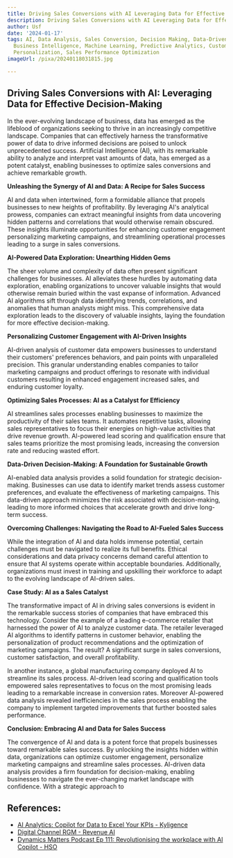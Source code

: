 ```yaml
---
title: Driving Sales Conversions with AI Leveraging Data for Effective Decision-Making
description: Driving Sales Conversions with AI Leveraging Data for Effective Decision-Making
author: Usf
date: '2024-01-17'
tags: AI, Data Analysis, Sales Conversion, Decision Making, Data-Driven Marketing,
  Business Intelligence, Machine Learning, Predictive Analytics, Customer Segmentation,
  Personalization, Sales Performance Optimization
imageUrl: /pixa/20240118031815.jpg

---
```

## Driving Sales Conversions with AI: Leveraging Data for Effective Decision-Making

In the ever-evolving landscape  of business, data has emerged as the lifeblood of organizations  seeking to thrive  in an increasingly competitive  landscape. Companies that can effectively harness the transformative power of data to  drive informed decisions are poised to unlock unprecedented success. Artificial Intelligence (AI), with its remarkable ability to analyze and interpret vast amounts of  data,  has emerged as a  potent catalyst, enabling businesses to optimize sales conversions and  achieve remarkable growth.

**Unleashing the  Synergy  of AI and Data: A Recipe  for Sales Success**

AI and  data when intertwined, form a formidable alliance that propels businesses to new heights of profitability. By leveraging AI's analytical prowess,  companies can extract meaningful insights from  data uncovering hidden patterns and correlations that would otherwise remain obscured. These insights  illuminate  opportunities for  enhancing customer engagement personalizing marketing campaigns, and streamlining operational processes leading to a surge in sales conversions.

**AI-Powered Data Exploration: Unearthing Hidden Gems**

The sheer  volume and complexity of data often present significant challenges for businesses. AI alleviates these hurdles by automating data exploration, enabling organizations to uncover  valuable insights that would otherwise remain buried  within the vast  expanse  of information. Advanced AI algorithms sift  through  data identifying trends, correlations,  and anomalies that human analysts might miss. This comprehensive data exploration leads to the discovery of valuable insights, laying the foundation for more  effective decision-making.

**Personalizing Customer Engagement with AI-Driven Insights**

AI-driven analysis of customer data empowers businesses to understand  their customers' preferences behaviors, and pain points  with unparalleled precision. This granular  understanding enables companies to tailor marketing campaigns and product  offerings to resonate with individual customers resulting in enhanced engagement increased sales,  and enduring customer loyalty.

**Optimizing  Sales Processes: AI as a Catalyst for Efficiency**

AI streamlines  sales  processes enabling businesses to maximize the productivity of  their sales teams. It automates repetitive tasks, allowing sales representatives to focus their  energies on high-value activities that  drive revenue growth. AI-powered lead scoring and qualification ensure that sales teams prioritize the most promising leads,  increasing  the conversion rate and reducing wasted effort.

**Data-Driven Decision-Making: A Foundation for Sustainable  Growth**

AI-enabled data analysis provides a  solid foundation for strategic decision-making. Businesses can use data  to identify market trends assess customer preferences, and evaluate the  effectiveness of  marketing campaigns. This  data-driven approach minimizes the risk associated with  decision-making, leading to more  informed choices that accelerate growth and drive long-term success.

**Overcoming Challenges: Navigating the Road to AI-Fueled Sales Success**

While the integration of AI and data holds immense potential, certain challenges must be navigated to realize its full benefits. Ethical considerations and data privacy  concerns demand careful attention to ensure that AI systems operate within acceptable boundaries. Additionally, organizations must invest in training and upskilling their workforce to adapt  to the evolving landscape  of AI-driven sales.

**Case Study: AI as a Sales Catalyst**

The transformative impact of AI  in driving sales conversions is evident in  the remarkable success stories of companies that have embraced this technology. Consider the example of a leading e-commerce retailer  that harnessed the power of AI to analyze customer data. The retailer leveraged AI algorithms to identify  patterns in customer behavior, enabling  the personalization of product recommendations and the optimization of marketing campaigns. The result? A significant surge in sales conversions, customer satisfaction, and overall profitability.

In another instance, a global manufacturing  company deployed AI to streamline its sales  process. AI-driven lead scoring and qualification tools empowered sales representatives to focus on the most promising leads leading to a remarkable increase in conversion rates. Moreover AI-powered data  analysis  revealed inefficiencies in the sales process enabling the company to implement targeted improvements that further boosted sales performance.

**Conclusion: Embracing AI and Data for Sales Success**

The convergence of AI and data is a potent force that propels businesses toward remarkable sales success. By unlocking the insights hidden within data, organizations can  optimize customer engagement, personalize marketing campaigns and streamline sales processes.  AI-driven data analysis provides a firm  foundation for decision-making,  enabling businesses to navigate the ever-changing  market landscape with  confidence. With a strategic approach to

## References:
- [AI Analytics: Copilot for Data to Excel Your KPIs - Kyligence](https://kyligence.io/copilot/)
- [Digital Channel RGM - Revenue AI](https://revenue.ai/solutions/digital-channel-rgm/)
- [Dynamics Matters Podcast Ep 111: Revolutionising the workplace with AI Copilot - HSO](https://www.hso.com/podcast/dynamics-matters-podcast-ep-111-revolutionising-the-workplace-with-ai-copilot)
